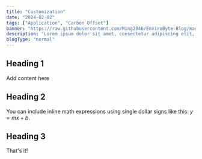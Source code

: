 ```yaml
---
title: "Customization"
date: "2024-02-02"
tags: ["Application", "Carbon Offset"]
banner: "https://raw.githubusercontent.com/Ming2046/EnviroByte-Blog/master/images/customization.png"
description: "Lorem ipsum dolor sit amet, consectetur adipiscing elit, sed do eiusmod tempor incididunt ut labore et dolore magna aliqua."
blogType: "normal"
---
```


## Heading 1

Add content here

## Heading 2

You can include inline math expressions using single dollar signs like this: $y = mx + b$.

## Heading 3

That's it!
